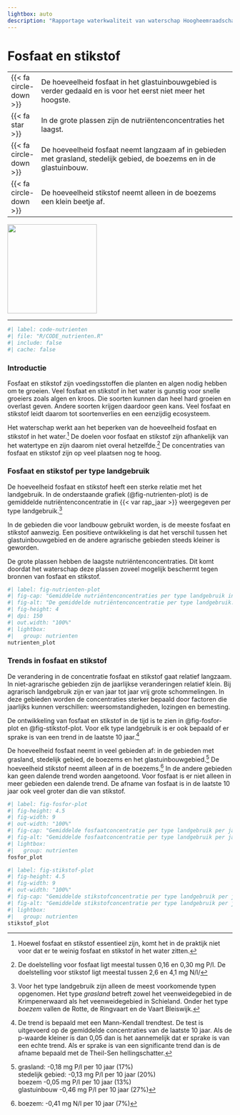 ```yaml
---
lightbox: auto
description: "Rapportage waterkwaliteit van waterschap Hoogheemraadschap van Schieland en de Krimpenerwaard (HHSK) 2024. Dit hoofdstuk gaat over de nutriënten fosfaat en stikstof. De hoeveelheid nutriënten voor glastuinbouw, veenweide en stedelijk gebied worden getoond samen met de trends die er te zien zijn."
---
```


# Fosfaat en stikstof {#sec-nutrienten}

::: samenvatting
|                                  |                                                                                                                        |
|---|------------------------------------------------------------|
| [{{< fa circle-down >}}]{.blauw} | De hoeveelheid fosfaat in het glastuinbouwgebied is verder gedaald en is voor het eerst niet meer het hoogste.                |
| [{{< fa star >}}]{.blauw}        | In de grote plassen zijn de nutriëntenconcentraties het laagst.                                                        |
| [{{< fa circle-down >}}]{.blauw} | De hoeveelheid fosfaat neemt langzaam af in gebieden met grasland, stedelijk gebied, de boezems en in de glastuinbouw. |
| [{{< fa circle-down >}}]{.grijs} | De hoeveelheid stikstof neemt alleen in de boezems een klein beetje af.                                                |

::: aside
![](images%5Cvince_positive2.svg){.nolightbox fig-align="center" width="200" fig-alt="Pictogram van een voorzichtig blij kijkende vis"}
:::
:::

------------------------------------------------------------------------

```r
#| label: code-nutrienten
#| file: "R/CODE_nutrienten.R"
#| include: false
#| cache: false
```

### Introductie {.unnumbered}

Fosfaat en stikstof zijn voedingsstoffen die planten en algen nodig hebben om te groeien. Veel fosfaat en stikstof in het water is gunstig voor snelle groeiers zoals algen en kroos. Die soorten kunnen dan heel hard groeien en overlast geven. Andere soorten krijgen daardoor geen kans. Veel fosfaat en stikstof leidt daarom tot soortenverlies en een eenzijdig ecosysteem. 

Het waterschap werkt aan het beperken van de hoeveelheid fosfaat en stikstof in het water.[^05-nutrienten-1] De doelen voor fosfaat en stikstof zijn afhankelijk van het watertype en zijn daarom niet overal hetzelfde.[^05-nutrienten-2] De concentraties van fosfaat en stikstof zijn op veel plaatsen nog te hoog.

[^05-nutrienten-1]: Hoewel fosfaat en stikstof essentieel zijn, komt het in de praktijk niet voor dat er te weinig fosfaat en stikstof in het water zitten.

[^05-nutrienten-2]: De doelstelling voor fosfaat ligt meestal tussen 0,16 en 0,30 mg P/l. De doelstelling voor stikstof ligt meestal tussen 2,6 en 4,1 mg N/l/

### Fosfaat en stikstof per type landgebruik {.unnumbered}

De hoeveelheid fosfaat en stikstof heeft een sterke relatie met het landgebruik. In de onderstaande grafiek (@fig-nutrienten-plot) is de gemiddelde nutriëntenconcentratie in {{< var rap_jaar >}} weergegeven per type landgebruik.[^05-nutrienten-3]

[^05-nutrienten-3]: Voor het type landgebruik zijn alleen de meest voorkomende typen opgenomen. Het type *grasland* betreft zowel het veenweidegebied in de Krimpenerwaard als het veenweidegebied in Schieland. Onder het type *boezem* vallen de Rotte, de Ringvaart en de Vaart Bleiswijk.

In de gebieden die voor landbouw gebruikt worden, is de meeste fosfaat en stikstof aanwezig. Een positieve ontwikkeling is dat het verschil tussen het glastuinbouwgebied en de andere agrarische gebieden steeds kleiner is geworden.

De grote plassen hebben de laagste nutriëntenconcentraties. Dit komt doordat het waterschap deze plassen zoveel mogelijk beschermt tegen bronnen van fosfaat en stikstof.

```r
#| label: fig-nutrienten-plot
#| fig-cap: "Gemiddelde nutriëntenconcentraties per type landgebruik in {{< var rap_jaar >}}."
#| fig-alt: "De gemiddelde nutriëntenconcentratie per type landgebruik."
#| fig-height: 4
#| dpi: 150
#| out.width: "100%"
#| lightbox:
#|   group: nutrienten
nutrienten_plot
```

### Trends in fosfaat en stikstof {.unnumbered}

De verandering in de concentratie fosfaat en stikstof gaat relatief langzaam. In niet-agrarische gebieden zijn de jaarlijkse veranderingen relatief klein. Bij agrarisch landgebruik zijn er van jaar tot jaar vrij grote schommelingen. In deze gebieden worden de concentraties sterker bepaald door factoren die jaarlijks kunnen verschillen: weersomstandigheden, lozingen en bemesting.

De ontwikkeling van fosfaat en stikstof in de tijd is te zien in @fig-fosfor-plot en @fig-stikstof-plot. Voor elk type landgebruik is er ook bepaald of er sprake is van een trend in de laatste 10 jaar.[^05-nutrienten-4]

[^05-nutrienten-4]: De trend is bepaald met een Mann-Kendall trendtest. De test is uitgevoerd op de gemiddelde concentraties van de laatste 10 jaar. Als de p-waarde kleiner is dan 0,05 dan is het aannemelijk dat er sprake is van een echte trend. Als er sprake is van een significante trend dan is de afname bepaald met de Theil-Sen hellingschatter.

De hoeveelheid fosfaat neemt in veel gebieden af: in de gebieden met grasland, stedelijk gebied, de boezems en het glastuinbouwgebied.[^05-nutrienten-5] De hoeveelheid stikstof neemt alleen af in de boezems.[^05-nutrienten-6] In de andere gebieden kan geen dalende trend worden aangetoond. Voor fosfaat is er niet alleen in meer gebieden een dalende trend. De afname van fosfaat is in de laatste 10 jaar ook veel groter dan die van stikstof.

[^05-nutrienten-5]: grasland: -0,18 mg P/l per 10 jaar (17%) <br>stedelijk gebied: -0,13 mg P/l per 10 jaar (20%)<br>boezem -0,05 mg P/l per 10 jaar (13%)<br>glastuinbouw -0,46 mg P/l per 10 jaar (27%)

[^05-nutrienten-6]: boezem: -0,41 mg N/l per 10 jaar (7%)

::: column-body-outset
```r
#| label: fig-fosfor-plot
#| fig-height: 4.5
#| fig-width: 9
#| out-width: "100%"
#| fig-cap: "Gemiddelde fosfaatconcentratie per type landgebruik per jaar"
#| fig-alt: "Gemiddelde fosfaatconcentratie per type landgebruik per jaar"
#| lightbox:
#|   group: nutrienten
fosfor_plot
```
:::
 

 
::: column-body-outset
```r
#| label: fig-stikstof-plot
#| fig-height: 4.5
#| fig-width: 9
#| out-width: "100%"
#| fig-cap: "Gemiddelde stikstofconcentratie per type landgebruik per jaar."
#| fig-alt: "Gemiddelde stikstofconcentratie per type landgebruik per jaar."
#| lightbox:
#|   group: nutrienten
stikstof_plot
```
:::


